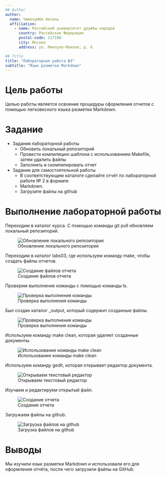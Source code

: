 ```yaml
---
## Author
author:
  name: Чамочумби Аксель
  affiliation:
    - name: Российский университет дружбы народов
      country: Российская Федерация
      postal-code: 117198
      city: Москва
      address: ул. Миклухо-Маклая, д. 6

## Title
title: "Лабораторная работа №3"
subtitle: "Язык разметки Markdown"
---
```


# Цель работы

Целью работы является освоение процедуры оформления отчетов с помощью легковесного
языка разметки Markdown.


# Задание


- Задания лабораторной работы
  - Обновить локальный репозиторий
  - Провести компиляцию шаблона с использованием Makefile, затем удалить файлы
  - Заполнить и скомпилировать отчет 
- Задание для самостоятельной работы
  - В соответствующем каталоге сделайте отчёт по лабораторной работе № 2 в формате
  - Markdown.
  - Загрузите файлы на github
  
  
# Выполнение лабораторной работы
  
  
Переходим в каталог курса. С помощью команды git pull обновляем локальный репозиторий.

![Обновление локального репозитория](image/1.png){#fig:1}

Переходим в каталог labs03, где используем команду make, чтобы создать файлы отчетов.

![Создание файлов отчета](image/2.png){#fig:2}

Проверим выполнение команды с помощью команды ls.

![Проверка выполнения команды](image/3.png){#fig:3}

Был создан каталог _output, который содержит созданные файлы.

![Проверка выполнения команды](image/4.png){#fig:4}

Используем команду make clean, которая удаляет созданные документы.

![Использование команды make clean](image/5.png){#fig:5}

Используем команду gedit, которая открывает редактор документа.

![Открываем текстовый редактор](image/6.png){#fig:6}

Изучаем и редактируем открытый файл.

![Создание отчета](image/5.png){#fig:7}

Загружаем файлы на github.

![Загрузка файлов на github](image/8.png){#fig:8}

# Выводы

Мы изучили язык разметки Markdown и использовали его для оформления отчёта, после чего загрузили файлы на GitHub.


